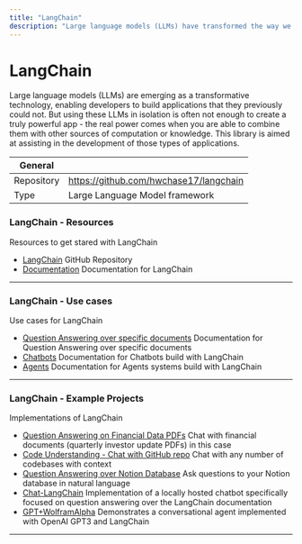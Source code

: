 ```yaml
---
title: "LangChain"
description: "Large language models (LLMs) have transformed the way we approach machine learning and artificial intelligence. These models are incredibly powerful, but their true potential lies in their ability to work in harmony with other sources of data and computation. This library has been developed to assist developers in building applications that combine LLMs with other technologies, allowing them to create truly intelligent and innovative products."
---
```


# LangChain
Large language models (LLMs) are emerging as a transformative technology, enabling developers to 
build applications that they previously could not. But using these LLMs in isolation is often not 
enough to create a truly powerful app - the real power comes when you are able to combine them with 
other sources of computation or knowledge. This library is aimed at assisting in the development of those types of applications.

| General  |  |
| --- | --- |
| Repository | https://github.com/hwchase17/langchain |
| Type | Large Language Model framework |


### LangChain - Resources
Resources to get stared with LangChain

* [LangChain](https://github.com/hwchase17/langchain) GitHub Repository
* [Documentation](https://langchain.readthedocs.io/en/latest/index.html#) Documentation for LangChain

---

### LangChain - Use cases
Use cases for LangChain

* [Question Answering over specific documents](https://langchain.readthedocs.io/en/latest/use_cases/question_answering.html) Documentation for Question Answering over specific documents
* [Chatbots](https://python.langchain.com/en/latest/use_cases/chatbots.html) Documentation for Chatbots build with LangChain
* [Agents](https://python.langchain.com/en/latest/reference/modules/agents.html) Documentation for Agents systems build with LangChain

---

### LangChain - Example Projects
Implementations of LangChain

* [Question Answering on Financial Data PDFs](https://www.activeloop.ai/resources/ultimate-guide-to-lang-chain-deep-lake-build-chat-gpt-to-answer-questions-on-your-financial-data/) Chat with financial documents (quarterly investor update PDFs) in this case
* [Code Understanding - Chat with GitHub repo](https://www.activeloop.ai/resources/lang-chain-gpt-4-for-code-understanding-twitter-algorithm/) Chat with any number of codebases with context
* [Question Answering over Notion Database](https://github.com/hwchase17/notion-qa) Ask questions to your Notion database in natural language
* [Chat-LangChain](https://github.com/hwchase17/chat-langchain) Implementation of a locally hosted chatbot specifically focused on question answering over the LangChain documentation
* [GPT+WolframAlpha](https://huggingface.co/spaces/JavaFXpert/Chat-GPT-LangChain) Demonstrates a conversational agent implemented with OpenAI GPT3 and LangChain

---
